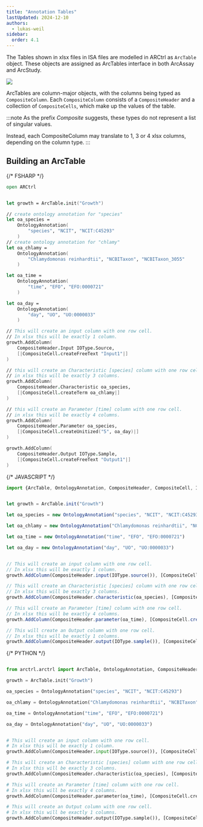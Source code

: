 ```yaml
---
title: "Annotation Tables"
lastUpdated: 2024-12-10
authors:
  - lukas-weil
sidebar:
  order: 4.1
---
```



The Tables shown in xlsx files in ISA files are modelled in ARCtrl as `ArcTable` object. 
These objects are assigned as ArcTables interface in both ArcAssay and ArcStudy.

![](@images/arctrl/arc-table.png)

ArcTables are column-major objects, with the columns being typed as `CompositeColumn`. 
Each `CompositeColumn` consists of a `CompositeHeader` and a collection of `CompositeCells`, which make up the values of the table.

:::note
As the prefix *Composite* suggests, these types do not represent a list of singular values.

Instead, each CompositeColumn may translate to 1, 3 or 4 xlsx columns, depending on the column type.
:::

## Building an ArcTable

<Tabs syncKey="pl">

{/* FSHARP */}
<TabItem label="FSharp" icon='seti:f-sharp'>
```fsharp
open ARCtrl


let growth = ArcTable.init("Growth")

// create ontology annotation for "species"
let oa_species =
    OntologyAnnotation(
        "species", "NCIT", "NCIT:C45293"
    )
// create ontology annotation for "chlamy"
let oa_chlamy = 
    OntologyAnnotation(
        "Chlamydomonas reinhardtii", "NCBITaxon", "NCBITaxon_3055"
    )

let oa_time = 
    OntologyAnnotation(
        "time", "EFO", "EFO:0000721"
    )

let oa_day = 
    OntologyAnnotation(
        "day", "UO", "UO:0000033"
    )

// This will create an input column with one row cell.
// In xlsx this will be exactly 1 column.
growth.AddColumn(
    CompositeHeader.Input IOType.Source,
    [|CompositeCell.createFreeText "Input1"|]
)

// this will create an Characteristic [species] column with one row cell.
// in xlsx this will be exactly 3 columns.
growth.AddColumn(
    CompositeHeader.Characteristic oa_species, 
    [|CompositeCell.createTerm oa_chlamy|]
)

// this will create an Parameter [time] column with one row cell.
// in xlsx this will be exactly 4 columns.
growth.AddColumn(
    CompositeHeader.Parameter oa_species, 
    [|CompositeCell.createUnitized("5", oa_day)|]
)

growth.AddColumn(
    CompositeHeader.Output IOType.Sample, 
    [|CompositeCell.createFreeText "Output1"|]
)

```
</TabItem>



{/* JAVASCRIPT */}
<TabItem label="JavaScript" icon='seti:javascript'>
```js
import {ArcTable, OntologyAnnotation, CompositeHeader, CompositeCell, IOType} from "@nfdi4plants/arctrl";


let growth = ArcTable.init("Growth")

let oa_species = new OntologyAnnotation("species", "NCIT", "NCIT:C45293")

let oa_chlamy = new OntologyAnnotation("Chlamydomonas reinhardtii", "NCBITaxon", "NCBITaxon_3055")

let oa_time = new OntologyAnnotation("time", "EFO", "EFO:0000721")

let oa_day = new OntologyAnnotation("day", "UO", "UO:0000033")


// This will create an input column with one row cell.
// In xlsx this will be exactly 1 column.
growth.AddColumn(CompositeHeader.input(IOType.source()), [CompositeCell.createFreeText("Input1")])

// This will create an Characteristic [species] column with one row cell.
// In xlsx this will be exactly 3 columns.
growth.AddColumn(CompositeHeader.characteristic(oa_species), [CompositeCell.createTerm(oa_chlamy)])

// This will create an Parameter [time] column with one row cell.
// In xlsx this will be exactly 4 columns.
growth.AddColumn(CompositeHeader.parameter(oa_time), [CompositeCell.createUnitized("5", oa_day)])

// This will create an Output column with one row cell.
// In xlsx this will be exactly 1 columns.
growth.AddColumn(CompositeHeader.output(IOType.sample()), [CompositeCell.createFreeText("Output1")])
```
</TabItem>


{/* PYTHON */}
<TabItem label="Python" icon='seti:python'>
```py

from arctrl.arctrl import ArcTable, OntologyAnnotation, CompositeHeader, CompositeCell, IOType

growth = ArcTable.init("Growth")

oa_species = OntologyAnnotation("species", "NCIT", "NCIT:C45293")

oa_chlamy = OntologyAnnotation("Chlamydomonas reinhardtii", "NCBITaxon", "NCBITaxon_3055")

oa_time = OntologyAnnotation("time", "EFO", "EFO:0000721")

oa_day = OntologyAnnotation("day", "UO", "UO:0000033")


# This will create an input column with one row cell.
# In xlsx this will be exactly 1 column.
growth.AddColumn(CompositeHeader.input(IOType.source()), [CompositeCell.create_free_text("Input1")])

# This will create an Characteristic [species] column with one row cell.
# In xlsx this will be exactly 3 columns.
growth.AddColumn(CompositeHeader.characteristic(oa_species), [CompositeCell.create_term(oa_chlamy)])

# This will create an Parameter [time] column with one row cell.
# In xlsx this will be exactly 4 columns.
growth.AddColumn(CompositeHeader.parameter(oa_time), [CompositeCell.create_unitized("5", oa_day)])

# This will create an Output column with one row cell.
# In xlsx this will be exactly 1 columns.
growth.AddColumn(CompositeHeader.output(IOType.sample()), [CompositeCell.create_free_text("Output1")])
```

</TabItem>
</Tabs>

